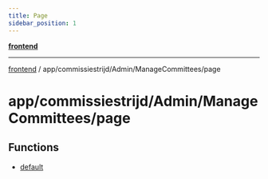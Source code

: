 ```yaml
---
title: Page
sidebar_position: 1
---
```


[**frontend**](./page/../../../../..)

***

[frontend](./page/../../../../..) / app/commissiestrijd/Admin/ManageCommittees/page

# app/commissiestrijd/Admin/ManageCommittees/page

## Functions

- [default](./page/functions/default)
